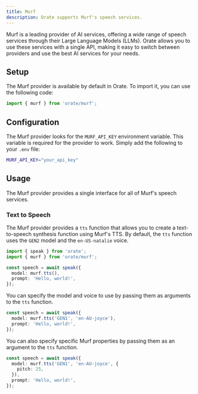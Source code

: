 ```yaml
---
title: Murf
description: Orate supports Murf's speech services.
---
```



Murf is a leading provider of AI services, offering a wide range of speech services through their Large Language Models (LLMs). Orate allows you to use these services with a single API, making it easy to switch between providers and use the best AI services for your needs.

## Setup

The Murf provider is available by default in Orate. To import it, you can use the following code:

```ts
import { murf } from 'orate/murf';
```

## Configuration

The Murf provider looks for the `MURF_API_KEY` environment variable. This variable is required for the provider to work. Simply add the following to your `.env` file:

```bash
MURF_API_KEY="your_api_key"
```

## Usage

The Murf provider provides a single interface for all of Murf's speech services.

### Text to Speech

The Murf provider provides a `tts` function that allows you to create a text-to-speech synthesis function using Murf's TTS. By default, the `tts` function uses the `GEN2` model and the `en-US-natalie` voice.

```ts
import { speak } from 'orate';
import { murf } from 'orate/murf';

const speech = await speak({
  model: murf.tts(),
  prompt: 'Hello, world!',
});
```

You can specify the model and voice to use by passing them as arguments to the `tts` function.

```ts
const speech = await speak({
  model: murf.tts('GEN1', 'en-AU-joyce'),
  prompt: 'Hello, world!',
});
```

You can also specify specific Murf properties by passing them as an argument to the `tts` function.

```ts
const speech = await speak({
  model: murf.tts('GEN1', 'en-AU-joyce', {
    pitch: 25,
  }),
  prompt: 'Hello, world!',
});
```
